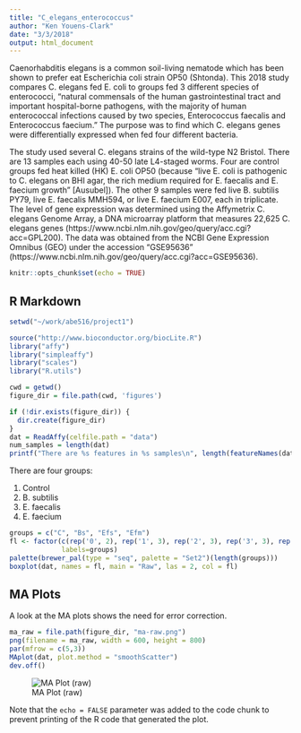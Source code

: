 ```yaml
---
title: "C_elegans_enterococcus"
author: "Ken Youens-Clark"
date: "3/3/2018"
output: html_document
---
```


Caenorhabditis elegans is a common soil-living nematode which has been shown to prefer eat Escherichia coli strain OP50 (Shtonda). This 2018 study compares C. elegans fed E. coli to groups fed 3 different species of enterococci, “natural commensals of the human gastrointestinal tract and important hospital-borne pathogens, with the majority of human enterococcal infections caused by two species, Enterococcus faecalis and Enterococcus faecium.” The purpose was to find which C. elegans genes were differentially expressed when fed four different bacteria.

The study used several C. elegans strains of the wild-type N2 Bristol. There are 13 samples each using 40-50 late L4-staged worms. Four are control groups fed heat killed (HK) E. coli OP50 (because “live E. coli is pathogenic to C. elegans on BHI agar, the rich medium required for E. faecalis and E. faecium growth” [Ausubel]). The other 9 samples were fed live B. subtilis PY79, live E. faecalis MMH594, or live E. faecium E007, each in triplicate. The level of gene expression was determined using the Affymetrix C. elegans Genome Array, a DNA microarray platform that measures 22,625 C. elegans genes (https://www.ncbi.nlm.nih.gov/geo/query/acc.cgi?acc=GPL200). The data was obtained from the NCBI Gene Expression Omnibus (GEO) under the accession “GSE95636” (https://www.ncbi.nlm.nih.gov/geo/query/acc.cgi?acc=GSE95636).

```r
knitr::opts_chunk$set(echo = TRUE)
```

## R Markdown

```r
setwd("~/work/abe516/project1")

source("http://www.bioconductor.org/biocLite.R")
library("affy")
library("simpleaffy")
library("scales")
library("R.utils")

cwd = getwd()
figure_dir = file.path(cwd, 'figures')

if (!dir.exists(figure_dir)) {
  dir.create(figure_dir)
}
dat = ReadAffy(celfile.path = "data")
num_samples = length(dat)
printf("There are %s features in %s samples\n", length(featureNames(dat)), num_samples)
```

There are four groups:

1. Control
2. B. subtilis
3. E. faecalis
4. E. faecium

```r
groups = c("C", "Bs", "Efs", "Efm")
fl <- factor(c(rep('0', 2), rep('1', 3), rep('2', 3), rep('3', 3), rep('0', 2)), 
             labels=groups)
palette(brewer_pal(type = "seq", palette = "Set2")(length(groups)))
boxplot(dat, names = fl, main = "Raw", las = 2, col = fl)
```

## MA Plots

A look at the MA plots shows the need for error correction.

```r
ma_raw = file.path(figure_dir, "ma-raw.png")
png(filename = ma_raw, width = 600, height = 800)
par(mfrow = c(5,3))
MAplot(dat, plot.method = "smoothScatter")
dev.off()
```
![MA Plot (raw)](figures/ma-raw.png)

Note that the `echo = FALSE` parameter was added to the code chunk to prevent printing of the R code that generated the plot.

